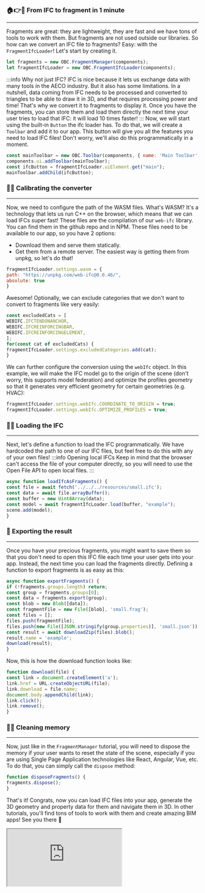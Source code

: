 ### 🏠👉🤖 From IFC to fragment in 1 minute
___
Fragments are great: they are lightweight, they are fast and we
have tons of tools to work with them. But fragments are not used
outside our libraries. So how can we convert an IFC file to fragments?
Easy: with the `FragmentIfcLoader`! Let's start by creating it.

```js
let fragments = new OBC.FragmentManager(components);
let fragmentIfcLoader = new OBC.FragmentIfcLoader(components);
```
:::info Why not just IFC?
IFC is nice because it lets us exchange data with many tools in the
AECO industry. But it also has some limitations. In a nutshell,
data coming from IFC needs to be processed and converted to triangles
to be able to draw it in 3D, and that requires processing power
and time! That's why we convert it to fragments to display it.
Once you have the fragments, you can store them and load them
directly the next time your user tries to load that IFC: it will
load 10 times faster!
:::
Now, we will start using the built-in `Button` the ifc loader has.
To do that, we will create a `Toolbar` and add it to our app. This
button will give you all the features you need to load IFC files!
Don't worry, we'll also do this programmatically in a moment.

```js
const mainToolbar = new OBC.Toolbar(components, { name: 'Main Toolbar', position: 'bottom' });
components.ui.addToolbar(mainToolbar);
const ifcButton = fragmentIfcLoader.uiElement.get("main");
mainToolbar.addChild(ifcButton);
```
### 🔭🔧 Calibrating the converter
___
Now, we need to configure the path of the WASM files. What's WASM?
It's a technology that lets us run C++ on the browser, which means
that we can load IFCs super fast! These files are the compilation of
our `web-ifc` library. You can find them in the github repo and in NPM.
These files need to be available to our app, so you have 2 options:
- Download them and serve them statically.
- Get them from a remote server.
The easiest way is getting them from unpkg, so let's do that!

```js
fragmentIfcLoader.settings.wasm = {
path: "https://unpkg.com/web-ifc@0.0.46/",
absolute: true
}
```
Awesome! Optionally, we can exclude categories that we don't want
to convert to fragments like very easily:

```js
const excludedCats = [
WEBIFC.IFCTENDONANCHOR,
WEBIFC.IFCREINFORCINGBAR,
WEBIFC.IFCREINFORCINGELEMENT,
];
for(const cat of excludedCats) {
fragmentIfcLoader.settings.excludedCategories.add(cat);
}
```
We can further configure the conversion using the `webIfc` object.
In this example, we will make the IFC model go to the origin of
the scene (don't worry, this supports model federation) and
optimize the profiles geometry so that it generates very
efficient geometry for certain geometries (e.g. HVAC):

```js
fragmentIfcLoader.settings.webIfc.COORDINATE_TO_ORIGIN = true;
fragmentIfcLoader.settings.webIfc.OPTIMIZE_PROFILES = true;
```
### 🚗🔥 Loading the IFC
___
Next, let's define a function to load the IFC programmatically.
We have hardcoded the path to one of our IFC files, but feel free
to do this with any of your own files!
:::info Opening local IFCs
Keep in mind that the browser can't access the file of your
computer directly, so you will need to use the Open File API to
open local files.
:::

```js
async function loadIfcAsFragments() {
const file = await fetch('../../../resources/small.ifc');
const data = await file.arrayBuffer();
const buffer = new Uint8Array(data);
const model = await fragmentIfcLoader.load(buffer, "example");
scene.add(model);
}
```
### 🎁 Exporting the result
___
Once you have your precious fragments, you might want to save them
so that you don't need to open this IFC file each time your user
gets into your app. Instead, the next time you can load the
fragments directly. Defining a function to export fragments
is as easy as this:

```js
async function exportFragments() {
if (!fragments.groups.length) return;
const group = fragments.groups[0];
const data = fragments.export(group);
const blob = new Blob([data]);
const fragmentFile = new File([blob], 'small.frag');
const files = [];
files.push(fragmentFile);
files.push(new File([JSON.stringify(group.properties)], 'small.json'));
const result = await downloadZip(files).blob();
result.name = 'example';
download(result);
}
```
Now, this is how the download function looks like:

```js
function download(file) {
const link = document.createElement('a');
link.href = URL.createObjectURL(file);
link.download = file.name;
document.body.appendChild(link);
link.click();
link.remove();
}
```
### 🧠🧼 Cleaning memory
___
Now, just like in the `FragmentManager` tutorial, you will need
to dispose the memory if your user wants to reset the state of the
scene, especially if you are using Single Page Application
technologies like React, Angular, Vue, etc. To do that, you
can simply call the `dispose` method:

```js
function disposeFragments() {
fragments.dispose();
}
```
That's it! Congrats, now you can load IFC files into your app,
generate the 3D geometry and property data for them and navigate
them in 3D. In other tutorials, you'll find tons of tools to
work with them and create amazing BIM apps! See you there 💪


  <iframe src="https://ifcjs.github.io/components/fragments/FragmentIfcLoader/index.html"></iframe>

  